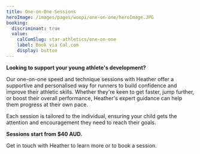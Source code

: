```yaml
---
title: One-on-One Sessions
heroImage: /images/pages/woopi/one-on-one/heroImage.JPG
booking:
  discriminant: true
  value:
    calComSlug: star-athletics/one-on-one
    label: Book via Cal.com
    display: button
---
```

**Looking to support your young athlete's development?**

Our one-on-one speed and technique sessions with Heather offer a supportive and personalised way for runners to build confidence and improve their athletic skills. Whether they're keen to get faster, jump further, or boost their overall performance, Heather's expert guidance can help them progress at their own pace.

Each session is tailored to the individual, ensuring your child gets the attention and encouragement they need to reach their goals.

**Sessions start from $40 AUD.**

Get in touch with Heather to learn more or to book a session.
